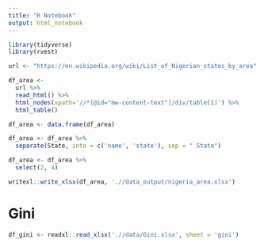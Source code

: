 ```yaml
---
title: "R Notebook"
output: html_notebook
---
```


```r
library(tidyverse)
library(rvest)
```

```r
url <- "https://en.wikipedia.org/wiki/List_of_Nigerian_states_by_area"

df_area <- 
  url %>% 
  read_html() %>% 
  html_nodes(xpath='//*[@id="mw-content-text"]/div/table[1]') %>% 
  html_table()

df_area <- data.frame(df_area)

df_area <- df_area %>% 
  separate(State, into = c('name', 'state'), sep = " State")

df_area <- df_area %>% 
  select(2, 4)

writexl::write_xlsx(df_area, './/data_output/nigeria_area.xlsx')
```

# Gini 

```r
df_gini <- readxl::read_xlsx('.//data/Gini.xlsx', sheet = 'gini')
```
